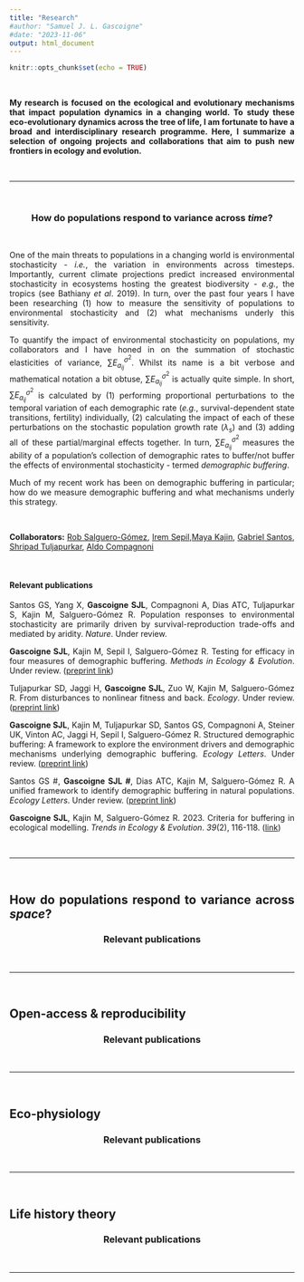 ```yaml
---
title: "Research"
#author: "Samuel J. L. Gascoigne"
#date: "2023-11-06"
output: html_document
---
```


```r
knitr::opts_chunk$set(echo = TRUE)
```

<style>

body {
text-align: justify}

h3 {
  text-align: center;
}


</style>

<br>

**My research is focused on the ecological and evolutionary mechanisms that impact population dynamics in a changing world. To study these eco-evolutionary dynamics across the tree of life, I am fortunate to have a broad and interdisciplinary research programme. Here, I summarize a selection of ongoing projects and collaborations that aim to push new frontiers in ecology and evolution.**


<br>

---

<br>

### How do populations respond to variance across *time*?

<br>

One of the main threats to populations in a changing world is environmental stochasticity - *i.e.*, the variation in environments across timesteps. Importantly, current climate projections predict increased environmental stochasticity in ecosystems hosting the greatest biodiversity - *e.g.*, the tropics (see Bathiany *et al*. 2019). In turn, over the past four years I have been researching (1) how to measure the sensitivity of populations to environmental stochasticity and (2) what mechanisms underly this sensitivity.

To quantify the impact of environmental stochasticity on populations, my collaborators and I have honed in on the summation of stochastic elasticities of variance, $\sum E^{\sigma^2}_{a_{ij}}$. Whilst its name is a bit verbose and mathematical notation a bit obtuse, $\sum E^{\sigma^2}_{a_{ij}}$ is actually quite simple. In short, $\sum E^{\sigma^2}_{a_{ij}}$ is calculated by (1) performing proportional perturbations to the temporal variation of each demographic rate (*e.g.*, survival-dependent state transitions, fertility) individually, (2) calculating the impact of each of these perturbations on the stochastic population growth rate $\left( \lambda_s \right)$ and (3) adding all of these partial/marginal effects together. In turn, $\sum{E^{\sigma^2}_{a_{ij}}}$ measures the ability of a population's collection of demographic rates to buffer/not buffer the effects of environmental stochasticity - termed *demographic buffering*.

Much of my recent work has been on demographic buffering in particular; how do we measure demographic buffering and what mechanisms underly this strategy.

<br>

**Collaborators:** [Rob Salguero-Gómez](https://www.salgo.ox.ac.uk/people/dr-rob-salguero-gomez), [Irem Sepil](https://www.salgo.ox.ac.uk/people/dr-rob-salguero-gomez),[Maya Kajin](https://www.salgo.ox.ac.uk/people/dr-rob-salguero-gomez), [Gabriel Santos](https://www.salgo.ox.ac.uk/people/dr-rob-salguero-gomez), [Shripad Tuljapurkar](https://www.salgo.ox.ac.uk/people/dr-rob-salguero-gomez), [Aldo Compagnoni](https://www.salgo.ox.ac.uk/people/dr-rob-salguero-gomez)

<br>

#### Relevant publications

Santos GS, Yang X, **Gascoigne SJL**, Compagnoni A, Dias ATC, Tuljapurkar S, Kajin M, Salguero-Gómez R. Population responses to environmental stochasticity are primarily driven by survival-reproduction trade-offs and mediated by aridity. *Nature*. Under review.

**Gascoigne SJL**, Kajin M, Sepil I, Salguero-Gómez R. Testing for efficacy in four measures of demographic buffering. *Methods in Ecology & Evolution*. Under review. ([preprint link](https://ecoevorxiv.org/repository/view/7207/))

Tuljapurkar SD, Jaggi H, **Gascoigne SJL**, Zuo W, Kajin M, Salguero-Gómez R. From disturbances to nonlinear fitness and back. *Ecology*. Under review. ([preprint link](https://www.biorxiv.org/content/10.1101/2023.10.20.563360v2.abstract))

**Gascoigne SJL**, Kajin M, Tuljapurkar SD, Santos GS, Compagnoni A, Steiner UK, Vinton AC, Jaggi H, Sepil I, Salguero-Gómez R. Structured demographic buffering: A framework to explore the environment drivers and demographic mechanisms underlying demographic buffering. *Ecology Letters*. Under review.  ([preprint link](https://www.biorxiv.org/content/10.1101/2023.07.20.549848v1.abstract))

Santos GS #, **Gascoigne SJL #**, Dias ATC, Kajin M, Salguero-Gómez R. A unified framework to identify demographic buffering in natural populations. *Ecology Letters*. Under review. ([preprint link](https://www.biorxiv.org/content/10.1101/2023.07.03.547528v1.abstract))

**Gascoigne SJL**, Kajin M, Salguero-Gómez R. 2023. Criteria for buffering in ecological modelling. *Trends in Ecology & Evolution*. *39*(2), 116-118. ([link](https://www.cell.com/trends/ecology-evolution/fulltext/S0169-5347(23)00323-3))  

<br>

---

<br>

## How do populations respond to variance across *space*?





### Relevant publications

<br>

---

<br>

## Open-access & reproducibility

### Relevant publications

<br>

---

<br>

## Eco-physiology

### Relevant publications

<br>

---

<br>

## Life history theory

### Relevant publications

<br>

---